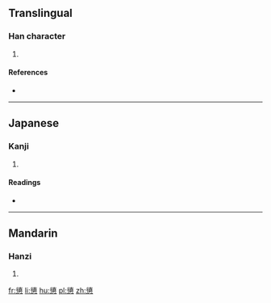 ==Translingual==

===Han character===
{{Han char|rn=61|rad=心|as=11|sn=15|four=|canj=竹女心 (HVP), X竹女心 (XHVP)}}

# {{defn|Han|sort=心11}}

====References====
* {{Han ref|kx=0401.320|dkj=11174|hdz=42343.090|uh=6184|ud=24964}}

----

==Japanese==

===Kanji===
{{ja-kanji|grade=|rs=心11}}

# {{defn|lang=ja|sort=心11}}

====Readings====
* {{ja-readings|on=[[ち]] (chi)|kun=[[ほどこす]] (hodokosu)}}

----

==Mandarin==

===Hanzi===
{{cmn-hanzi|pin=[[zhì]] ([[zhi4]])|wg=chih<sup>4</sup>}}

# {{defn|lang=cmn|sort=心11}}

[[fr:憄]]
[[li:憄]]
[[hu:憄]]
[[pl:憄]]
[[zh:憄]]